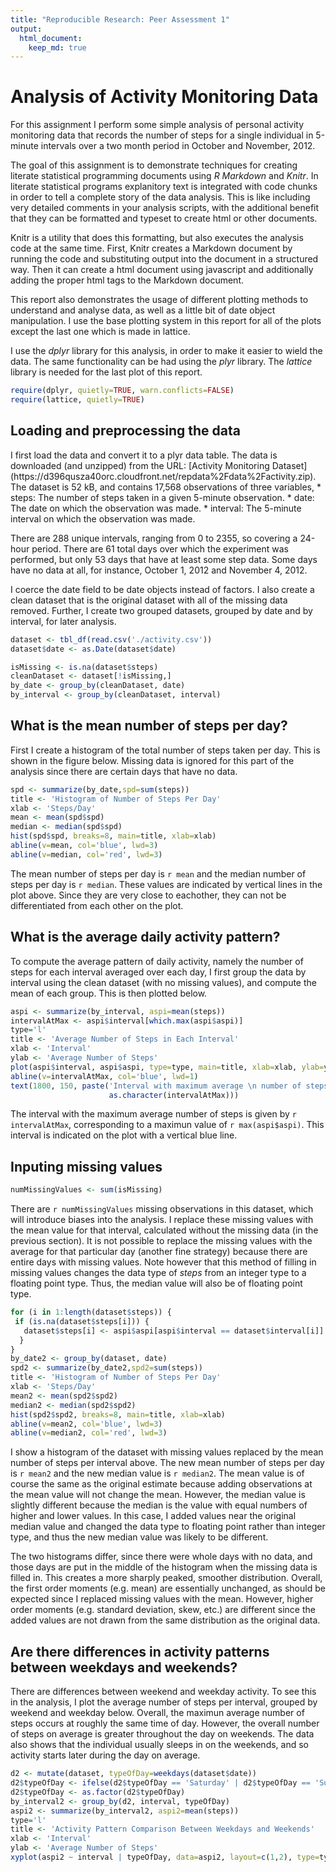 ```yaml
---
title: "Reproducible Research: Peer Assessment 1"
output: 
  html_document:
    keep_md: true
---
```



Analysis of Activity Monitoring Data
====================================

For this assignment I perform some simple analysis of personal
activity monitoring data that records the number of steps for a single
individual in 5-minute intervals over a two month period in October
and November, 2012.

The goal of this assignment is to demonstrate techniques for creating
literate statistical programming documents using *R Markdown* and
*Knitr*. In literate statistical programs explanitory text is
integrated with code chunks in order to tell a complete story of the
data analysis. This is like including very detailed comments in your
analysis scripts, with the additional benefit that they can be
formatted and typeset to create html or other documents.

Knitr is a utility that does this formatting, but also executes the
analysis code at the same time. First, Knitr creates a Markdown
document by running the code and substituting output into the document
in a structured way. Then it can create a html document using
javascript and additionally adding the proper html tags to the
Markdown document.

This report also demonstrates the usage of different plotting methods
to understand and analyse data, as well as a little bit of date object
manipulation. I use the base plotting system in this report for all of 
the plots except the last one which is made in lattice. 

I use the *dplyr* library for this analysis, in order to make it
easier to wield the data. The same functionality can be had using
the *plyr* library. The *lattice* library is needed for the last plot
of this report.

```r
require(dplyr, quietly=TRUE, warn.conflicts=FALSE)
require(lattice, quietly=TRUE)
```

## Loading and preprocessing the data 

I first load the data and convert it to a plyr data table. 
The data is downloaded (and unzipped) from the URL: 
[Activity Monitoring Dataset]
(https://d396qusza40orc.cloudfront.net/repdata%2Fdata%2Factivity.zip).
The dataset is 52 kB, and contains 17,568 observations of three variables,
* steps: The number of steps taken in a given 5-minute observation.
* date: The date on which the observation was made.
* interval: The 5-minute interval on which the observation was made.

There are 288 unique intervals, ranging from 0 to 2355, so covering a
24-hour period.  There are 61 total days over which the experiment was
performed, but only 53 days that have at least some step data.
Some days have no data at all, for instance, October 1, 2012 and
November 4, 2012.

I coerce the date field to be date objects instead of factors. I
also create a clean dataset that is the original dataset with all of
the missing data removed. Further, I create two grouped datasets,
grouped by date and by interval, for later analysis.


```r
dataset <- tbl_df(read.csv('./activity.csv'))
dataset$date <- as.Date(dataset$date)

isMissing <- is.na(dataset$steps)
cleanDataset <- dataset[!isMissing,]
by_date <- group_by(cleanDataset, date)
by_interval <- group_by(cleanDataset, interval)
```

## What is the mean number of steps per day?
First I create a histogram of the total number of steps taken per day. This
is shown in the figure below. Missing data is ignored for this part of the
analysis since there are certain days that have no data.
 
```r
spd <- summarize(by_date,spd=sum(steps))
title <- 'Histogram of Number of Steps Per Day'
xlab <- 'Steps/Day'
mean <- mean(spd$spd)
median <- median(spd$spd)
hist(spd$spd, breaks=8, main=title, xlab=xlab)
abline(v=mean, col='blue', lwd=3)
abline(v=median, col='red', lwd=3)
```

The mean number of steps per day is `r mean` and the median number of steps
per day is `r median`. These values are indicated by vertical lines in the
plot above. Since they are very close to eachother, they can not be
differentiated from each other on the plot.

##  What is the average daily activity pattern?
To compute the average pattern of daily activity, namely the number of
steps for each interval averaged over each day, I first group the data by
interval using the clean dataset (with no missing values), and compute the
mean of each group.  This is then plotted below.

```r
aspi <- summarize(by_interval, aspi=mean(steps))
intervalAtMax <- aspi$interval[which.max(aspi$aspi)]
type='l'
title <- 'Average Number of Steps in Each Interval'
xlab <- 'Interval'
ylab <- 'Average Number of Steps'
plot(aspi$interval, aspi$aspi, type=type, main=title, xlab=xlab, ylab=ylab)
abline(v=intervalAtMax, col='blue', lwd=1)
text(1800, 150, paste('Interval with maximum average \n number of steps: ', 
                      as.character(intervalAtMax)))
```

The interval with the maximum average number of steps is given by 
`r intervalAtMax`, corresponding to a maximun value of `r max(aspi$aspi)`.
This interval is indicated on the plot with a vertical blue line.


## Inputing missing values
```r
numMissingValues <- sum(isMissing)
```

There are `r numMissingValues` missing observations in this dataset, which
will introduce biases into the analysis. I replace these missing values
with the mean value for that interval, calculated without the missing data
(in the previous section). It is not possible to replace the missing values
with the average for that particular day (another fine strategy) because
there are entire days with missing values. Note however that this method of
filling in missing values changes the data type of *steps* from an integer
type to a floating point type. Thus, the median value will also be of
floating point type.

```r
for (i in 1:length(dataset$steps)) {
 if (is.na(dataset$steps[i])) {
   dataset$steps[i] <- aspi$aspi[aspi$interval == dataset$interval[i]]
  }
}
by_date2 <- group_by(dataset, date)
spd2 <- summarize(by_date2,spd2=sum(steps))
title <- 'Histogram of Number of Steps Per Day'
xlab <- 'Steps/Day'
mean2 <- mean(spd2$spd2)
median2 <- median(spd2$spd2)
hist(spd2$spd2, breaks=8, main=title, xlab=xlab)
abline(v=mean2, col='blue', lwd=3)
abline(v=median2, col='red', lwd=3)
```

I show a histogram of the dataset with missing values replaced by the mean
number of steps per interval above. The new mean number of steps per day is
`r mean2` and the new median value is `r median2`.  The mean value is of
course the same as the original estimate because adding observations at the
mean value will not change the mean. However, the median value is slightly
different because the median is the value with equal numbers of higher and
lower values. In this case, I added values near the original median value
and changed the data type to floating point rather than integer type, and
thus the new median value was likely to be different.

The two histograms differ, since there were whole days with no data, and
those days are put in the middle of the histogram when the missing data is
filled in. This creates a more sharply peaked, smoother distribution. Overall,
the first order moments (e.g. mean) are essentially unchanged, as should be
expected since I replaced missing values with the mean. However, higher order
moments (e.g. standard deviation, skew, etc.) are different since the added
values are not drawn from the same distribution as the original data.

## Are there differences in activity patterns between weekdays and weekends?

There are differences between weekend and weekday activity. To see this in the
analysis, I plot the average number of steps per interval, grouped by weekend
and weekday below. Overall, the maximun average number of steps occurs at roughly
the same time of day. However, the overall number of steps on average is greater
throughout the day on weekends. The data also shows that the individual usually
sleeps in on the weekends, and so activity starts later during the day on average.

```r
d2 <- mutate(dataset, typeOfDay=weekdays(dataset$date))
d2$typeOfDay <- ifelse(d2$typeOfDay == 'Saturday' | d2$typeOfDay == 'Sunday', 'Weekend', 'Weekday')
d2$typeOfDay <- as.factor(d2$typeOfDay)
by_interval2 <- group_by(d2, interval, typeOfDay)
aspi2 <- summarize(by_interval2, aspi2=mean(steps))
type='l'
title <- 'Activity Pattern Comparison Between Weekdays and Weekends'
xlab <- 'Interval'
ylab <- 'Average Number of Steps'
xyplot(aspi2 ~ interval | typeOfDay, data=aspi2, layout=c(1,2), type=type, xlab=xlab, ylab=ylab)
```


